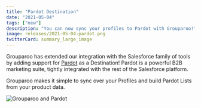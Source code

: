 ```yaml
---
title: "Pardot Destination"
date: "2021-05-04"
tags: ["new"]
description: "You can now sync your profiles to Pardot with Grouparoo!"
image: releases/2021-05-04-pardot.png
twitterCard: summary_large_image
---
```


Grouparoo has extended our integration with the Salesforce family of tools by adding support for [Pardot](https://www.pardot.com/) as a Destination! Pardot is a powerful B2B marketing suite, tightly integrated with the rest of the Salesforce platform.

Grouparoo makes it simple to sync over your Profiles and build Pardot Lists from your product data.

<Image
  alt="Grouparoo and Pardot"
  src="releases/2021-05-04-pardot.png"
  width={1400}
  height={735}
/>
